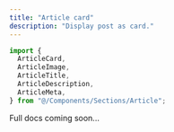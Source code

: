 ```yaml
---
title: "Article card"
description: "Display post as card."
---
```


```javascript
import {
  ArticleCard,
  ArticleImage,
  ArticleTitle,
  ArticleDescription,
  ArticleMeta,
} from "@/Components/Sections/Article";
```

Full docs coming soon...
